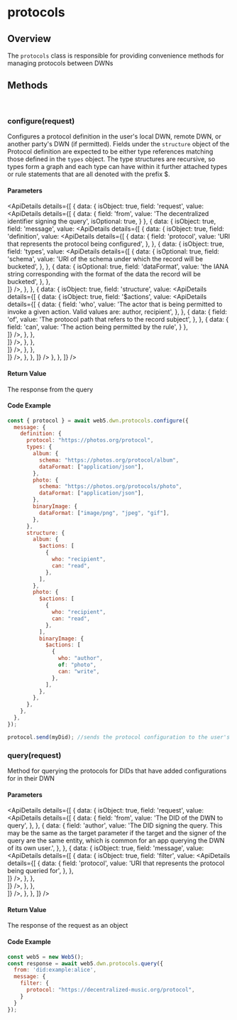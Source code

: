 
# protocols

## Overview
The `protocols` class is responsible for providing convenience methods for managing protocols between DWNs

<Divider type="slash"/>

<section class="api-docs">

## Methods

<br/>

### configure(request)

Configures a protocol definition in the user's local DWN, remote DWN, or another party's DWN (if permitted). Fields under the `structure` object of the Protocol definition are expected to be either type references matching those defined in the `types` object. The type structures are recursive, so types form a graph and each type can have within it further attached types or rule statements that are all denoted with the prefix $.

#### Parameters

<ApiDetails
  details={[
    {
      data: {
        isObject: true,
        field: 'request',
        value: <ApiDetails
                details={[
                {
                  data: {
                    field: 'from',
                    value: 'The decentralized identifier signing the query',
                    isOptional: true,
                  }
                },
                {
                  data: {
                    isObject: true,
                    field: 'message',
                    value: <ApiDetails
                            details={[
                            {
                                data: {
                                    isObject: true,
                                    field: 'definition',
                                    value: <ApiDetails
                                            details={[
                                            {
                                                data: {
                                                    field: 'protocol',
                                                    value: 'URI that represents the protocol being configured',
                                                },
                                            },
                                            {
                                                data: {
                                                    isObject: true,
                                                    field: 'types',
                                                    value: <ApiDetails
                                                            details={[
                                                            {
                                                                data: {
                                                                    isOptional: true,
                                                                    field: 'schema',
                                                                    value: 'URI of the schema under which the record will be bucketed',
                                                                },
                                                            },
                                                            {
                                                                data: {
                                                                    isOptional: true,
                                                                    field: 'dataFormat',
                                                                    value: 'the IANA string corresponding with the format of the data the record will be bucketed',
                                                                },
                                                            },                              
                                                        ]}
                                                      />,
                                                },
                                            }, 
                                            {
                                                data: {
                                                    isObject: true,
                                                    field: 'structure',
                                                    value: <ApiDetails
                                                            details={[
                                                            {
                                                                data: {
                                                                    isObject: true,
                                                                    field: '$actions',
                                                                    value: <ApiDetails
                                                                            details={[
                                                                            {
                                                                              data: {
                                                                                field: 'who',
                                                                                value: 'The actor that is being permitted to invoke a given action. Valid values are: author, recipient',
                                                                              },
                                                                            },
                                                                            {
                                                                              data: {
                                                                                field: 'of',
                                                                                value: 'The protocol path that refers to the record subject',
                                                                              },
                                                                            }, 
                                                                            {
                                                                              data: {
                                                                                field: 'can',
                                                                                value: 'The action being permitted by the rule',
                                                                              }
                                                                            },                             
                                                                        ]}
                                                                      />,
                                                                },
                                                            },                              
                                                        ]}
                                                      />,
                                                },
                                            },                                                             
                                        ]}
                                      />,
                                },
                            },                                            
                        ]}
                      />,
                  },
                },
              ]}
          />
      },
    },
  ]}
/>


#### Return Value

The response from the query

#### Code Example

```js
const { protocol } = await web5.dwn.protocols.configure({
  message: {
    definition: {
      protocol: "https://photos.org/protocol",
      types: {
        album: {
          schema: "https://photos.org/protocol/album",
          dataFormat: ["application/json"],
        },
        photo: {
          schema: "https://photos.org/protocols/photo",
          dataFormat: ["application/json"],
        },
        binaryImage: {
          dataFormat: ["image/png", "jpeg", "gif"],
        },
      },
      structure: {
        album: {
          $actions: [
            {
              who: "recipient",
              can: "read",
            },
          ],
        },
        photo: {
          $actions: [
            {
              who: "recipient",
              can: "read",
            },
          ],
          binaryImage: {
            $actions: [
              {
                who: "author",
                of: "photo",
                can: "write",
              },
            ],
          },
        },
      },
    },
  },
});

protocol.send(myDid); //sends the protocol configuration to the user's other DWNs.
```

<Divider type="slash"/>

### query(request)

Method for querying the protocols for DIDs that have added configurations for in their DWN

#### Parameters

<ApiDetails
  details={[
    {
      data: {
        isObject: true,
        field: 'request',
        value: <ApiDetails
                details={[
                {
                    data: {
                        field: 'from',
                        value: 'The DID of the DWN to query',
                    },
                },
                {
                    data: {
                        field: 'author',
                        value: 'The DID signing the query. This may be the same as the target parameter if the target and the signer of the query are the same entity, which is common for an app querying the DWN of its own user.',
                    },
                }, 
                {
                    data: {
                        isObject: true,
                        field: 'message',
                        value: <ApiDetails
                                details={[
                                {
                                    data: {
                                        isObject: true,
                                        field: 'filter',
                                        value: <ApiDetails
                                                details={[
                                                {
                                                    data: {
                                                        field: 'protocol',
                                                        value: 'URI that represents the protocol being queried for',
                                                    },
                                                },                             
                                            ]}
                                            />,
                                    },
                                },                            
                            ]}
                            />,
                    },
                },                                             
            ]}
          />,
      },
    },
  ]}
/>


#### Return Value

The response of the request as an object

#### Code Example

```js
const web5 = new Web5();
const response = await web5.dwn.protocols.query({
  from: 'did:example:alice',
  message: {
    filter: {
      protocol: "https://decentralized-music.org/protocol",
    }
  }
});
```
</section>